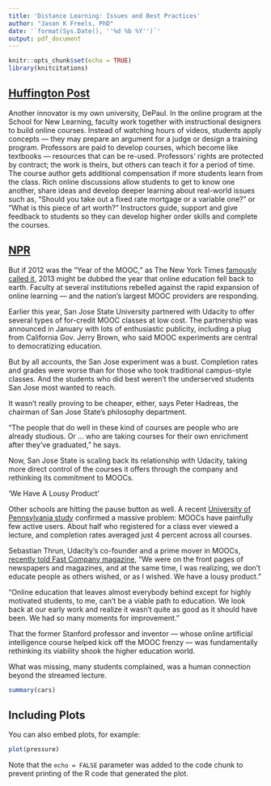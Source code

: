 ```yaml
---
title: 'Distance Learning: Issues and Best Practices'
author: "Jason K Freels, PhD"
date: '`format(Sys.Date(), ''%d %b %Y'')`'
output: pdf_document
---
```


```r
knitr::opts_chunk$set(echo = TRUE)
library(knitcitations)
```

## [Huffington Post](http://www.huffingtonpost.com/beth-rubin/online-classes-higher-education_b_2616446.html)

Another innovator is my own university, DePaul. In the online program at the School for New Learning, faculty work together with instructional designers to build online courses. Instead of watching hours of videos, students apply concepts — they may prepare an argument for a judge or design a training program. Professors are paid to develop courses, which become like textbooks — resources that can be re-used. Professors’ rights are protected by contract; the work is theirs, but others can teach it for a period of time. The course author gets additional compensation if more students learn from the class. Rich online discussions allow students to get to know one another, share ideas and develop deeper learning about real-world issues such as, “Should you take out a fixed rate mortgage or a variable one?” or “What is this piece of art worth?” Instructors guide, support and give feedback to students so they can develop higher order skills and complete the courses.

## [NPR](http://www.npr.org/2013/12/31/258420151/the-online-education-revolution-drifts-off-course)

But if 2012 was the "Year of the MOOC," as The New York Times [famously called it](http://www.nytimes.com/2012/11/04/education/edlife/massive-open-online-courses-are-multiplying-at-a-rapid-pace.html?_r=0), 2013 might be dubbed the year that online education fell back to earth. Faculty at several institutions rebelled against the rapid expansion of online learning — and the nation's largest MOOC providers are responding.

Earlier this year, San Jose State University partnered with Udacity to offer several types of for-credit MOOC classes at low cost. The partnership was announced in January with lots of enthusiastic publicity, including a plug from California Gov. Jerry Brown, who said MOOC experiments are central to democratizing education.

But by all accounts, the San Jose experiment was a bust. Completion rates and grades were worse than for those who took traditional campus-style classes. And the students who did best weren't the underserved students San Jose most wanted to reach.

It wasn't really proving to be cheaper, either, says Peter Hadreas, the chairman of San Jose State's philosophy department.

"The people that do well in these kind of courses are people who are already studious. Or ... who are taking courses for their own enrichment after they've graduated," he says.

Now, San Jose State is scaling back its relationship with Udacity, taking more direct control of the courses it offers through the company and rethinking its commitment to MOOCs.

'We Have A Lousy Product'

Other schools are hitting the pause button as well. A recent [University of Pennsylvania study](http://www.gse.upenn.edu/pdf/ahead/perna_ruby_boruch_moocs_dec2013.pdf) confirmed a massive problem: MOOCs have painfully few active users. About half who registered for a class ever viewed a lecture, and completion rates averaged just 4 percent across all courses.

Sebastian Thrun, Udacity's co-founder and a prime mover in MOOCs, [recently told Fast Company magazine](http://www.fastcompany.com/3021473/udacity-sebastian-thrun-uphill-climb), "We were on the front pages of newspapers and magazines, and at the same time, I was realizing, we don't educate people as others wished, or as I wished. We have a lousy product."

"Online education that leaves almost everybody behind except for highly motivated students, to me, can't be a viable path to education. We look back at our early work and realize it wasn't quite as good as it should have been. We had so many moments for improvement."

That the former Stanford professor and inventor — whose online artificial intelligence course helped kick off the MOOC frenzy — was fundamentally rethinking its viability shook the higher education world.

What was missing, many students complained, was a human connection beyond the streamed lecture.

```r
summary(cars)
```

## Including Plots

You can also embed plots, for example:

```r
plot(pressure)
```

Note that the `echo = FALSE` parameter was added to the code chunk to prevent printing of the R code that generated the plot.
